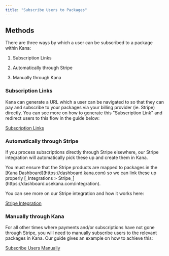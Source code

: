 ```yaml
---
title: "Subscribe Users to Packages"
---
```


## Methods

There are three ways by which a user can be subscribed to a package within Kana:

1. Subscription Links

2. Automatically through Stripe

3. Manually through Kana

### Subscription Links

Kana can generate a URL which a user can be navigated to so that they can pay and subscribe to your packages via your billing provider (ie. Stripe) directly. You can see more on how to generate this "Subscription Link" and redirect users to this flow in the guide below:

[Subscription Links](/guides/javascript/subscribe-users-to-packages/subscription-links)

### Automatically through Stripe

If you process subscriptions directly through Stripe elsewhere, our Stripe integration will automatically pick these up and create them in Kana.

<Warning>
  You must ensure that the Stripe products are mapped to packages in the [Kana
  Dashboard](https://dashboard.kana.com) so we can link these up properly
  [_Integrations > Stripe_](https://dashboard.usekana.com/integration).
</Warning>

You can see more on our Stripe integration and how it works here:

[Stripe Integration](/non-technical/integrations/stripe-integration)

### Manually through Kana

For all other times where payments and/or subscriptions have not gone through Stripe, you will need to manually subscribe users to the relevant packages in Kana. Our guide gives an example on how to achieve this:

[Subscribe Users Manually](/guides/javascript/subscribe-users-to-packages/subscribe-users-manually)
